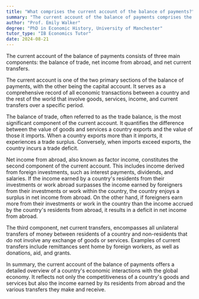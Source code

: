 ```yaml
---
title: "What comprises the current account of the balance of payments?"
summary: "The current account of the balance of payments comprises the balance of trade, net income from abroad, and net current transfers."
author: "Prof. Emily Walker"
degree: "PhD in Economic History, University of Manchester"
tutor_type: "IB Economics Tutor"
date: 2024-08-21
---
```


The current account of the balance of payments consists of three main components: the balance of trade, net income from abroad, and net current transfers.

The current account is one of the two primary sections of the balance of payments, with the other being the capital account. It serves as a comprehensive record of all economic transactions between a country and the rest of the world that involve goods, services, income, and current transfers over a specific period.

The balance of trade, often referred to as the trade balance, is the most significant component of the current account. It quantifies the difference between the value of goods and services a country exports and the value of those it imports. When a country exports more than it imports, it experiences a trade surplus. Conversely, when imports exceed exports, the country incurs a trade deficit.

Net income from abroad, also known as factor income, constitutes the second component of the current account. This includes income derived from foreign investments, such as interest payments, dividends, and salaries. If the income earned by a country's residents from their investments or work abroad surpasses the income earned by foreigners from their investments or work within the country, the country enjoys a surplus in net income from abroad. On the other hand, if foreigners earn more from their investments or work in the country than the income accrued by the country's residents from abroad, it results in a deficit in net income from abroad.

The third component, net current transfers, encompasses all unilateral transfers of money between residents of a country and non-residents that do not involve any exchange of goods or services. Examples of current transfers include remittances sent home by foreign workers, as well as donations, aid, and grants.

In summary, the current account of the balance of payments offers a detailed overview of a country's economic interactions with the global economy. It reflects not only the competitiveness of a country's goods and services but also the income earned by its residents from abroad and the various transfers they make and receive.
    